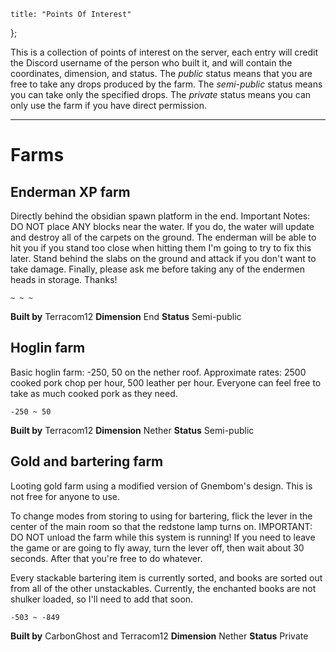 	title: "Points Of Interest"
};

This is a collection of points of interest on the server, each entry will credit the Discord username of the person who built it, and will contain the coordinates, dimension, and status. The _public_ status means that you are free to take any drops produced by the farm. The _semi-public_ status means you can take only the specified drops. The _private_ status means you can only use the farm if you have direct permission.

---

# Farms

## Enderman XP farm

Directly behind the obsidian spawn platform in the end.
Important Notes: DO NOT place ANY blocks near the water. If you do, the water will update and destroy all of the carpets on the ground. The enderman will be able to hit you if you stand too close when hitting them I'm going to try to fix this later. Stand behind the slabs on the ground and attack if you don't want to take damage. Finally, please ask me before taking any of the endermen heads in storage. Thanks!

`~ ~ ~`

**Built by** Terracom12
**Dimension** End
**Status** Semi-public

## Hoglin farm

Basic hoglin farm: -250, 50 on the nether roof.
Approximate rates: 2500 cooked pork chop per hour, 500 leather per hour.
Everyone can feel free to take as much cooked pork as they need.

`-250 ~ 50`

**Built by** Terracom12
**Dimension** Nether
**Status** Semi-public

## Gold and bartering farm

Looting gold farm using a modified version of Gnembom's design. This is not free for anyone to use.

To change modes from storing to using for bartering, flick the lever in the center of the main room so that the redstone lamp turns on.
IMPORTANT:
DO NOT unload the farm while this system is running!
If you need to leave the game or are going to fly away, turn the lever off, then wait about 30 seconds.
After that you're free to do whatever.

Every stackable bartering item is currently sorted, and books are sorted out from all of the other unstackables. Currently, the enchanted books are not shulker loaded, so I'll need to add that soon.

`-503 ~ -849`

**Built by** CarbonGhost and Terracom12
**Dimension** Nether
**Status** Private
